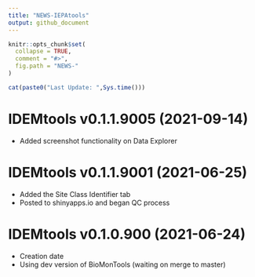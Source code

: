 ```yaml
---
title: "NEWS-IEPAtools"
output: github_document
---
```


<!-- NEWS.md is generated from NEWS.Rmd. Please edit that file -->

```r
knitr::opts_chunk$set(
  collapse = TRUE,
  comment = "#>",
  fig.path = "NEWS-"
)
```

```r
cat(paste0("Last Update: ",Sys.time()))
```

IDEMtools v0.1.1.9005 (2021-09-14)
================

* Added screenshot functionality on Data Explorer

IDEMtools v0.1.1.9001 (2021-06-25)
================

* Added the Site Class Identifier tab
* Posted to shinyapps.io and began QC process

IDEMtools v0.1.0.900 (2021-06-24)
================

* Creation date
* Using dev version of BioMonTools (waiting on merge to master)
